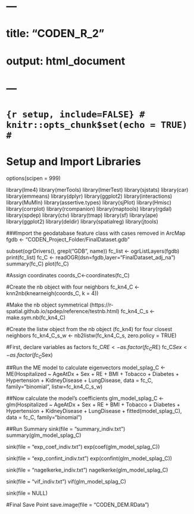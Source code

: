 # ---
# title: "CODEN_R_2"
# output: html_document
# ---
#
# ```{r setup, include=FALSE}
# knitr::opts_chunk$set(echo = TRUE)
# ```

# Setup and Import Libraries

options(scipen = 999)

library(lme4)
library(merTools)
library(lmerTest)
library(sjstats)
library(car)
library(emmeans)
library(dplyr)
library(ggplot2)
library(interactions)
library(MuMIn)
library(assertive.types)
library(sjPlot)
library(Hmisc)
library(corrplot)
library(rcompanion)
library(maptools)
library(rgdal)
library(spdep)
library(ctv)
library(tmap)
library(sf)
library(ape)
library(ggplot2)
library(deldir)
library(spatialreg)
library(jtools)

###Import the geodatabase feature class with cases removed in ArcMap
fgdb <- "CODEN_Project_Folder/FinalDataset.gdb"

subset(ogrDrivers(), grepl("GDB", name))
fc_list <- ogrListLayers(fgdb)
print(fc_list)
fc_C <- readOGR(dsn=fgdb,layer="FinalDataset_adj_na")
summary(fc_C)
plot(fc_C)

#Assign coordinates
coords_C<-coordinates(fc_C)

#Create the nb object with four neighbors
fc_kn4_C <- knn2nb(knearneigh(coords_C, k = 4))

#Make the nb object symmetrical (https://r-spatial.github.io/spdep/reference/testnb.html)
fc_kn4_C_s <- make.sym.nb(fc_kn4_C)

#Create the listw object from the nb object (fc_kn4) for four closest neighbors
fc_kn4_C_s_w <- nb2listw(fc_kn4_C_s, zero.policy = TRUE)

#First, declare variables as factors
fc_C$RE <- as.factor(fc_C$RE)
fc_C$Sex <- as.factor(fc_C$Sex)

##Run the ME model to calculate eigenvectors
model_splag_C <- ME(Hospitalized ~ AgeAtDx + Sex + RE + BMI + Tobacco + Diabetes + Hypertension + KidneyDisease + LungDisease, data = fc_C, family="binomial", listw=fc_kn4_C_s_w)

##Now calculate the model's coefficients
glm_model_splag_C <- glm(Hospitalized ~ AgeAtDx + Sex + RE + BMI + Tobacco + Diabetes + Hypertension + KidneyDisease + LungDisease + fitted(model_splag_C), data = fc_C, family="binomial")

##Run Summary
sink(file = "summary_indiv.txt")
summary(glm_model_splag_C)

sink(file = "exp_coef_indiv.txt")
exp(coef(glm_model_splag_C))

sink(file = "exp_confint_indiv.txt")
exp(confint(glm_model_splag_C))

sink(file = "nagelkerke_indiv.txt")
nagelkerke(glm_model_splag_C)

sink(file = "vif_indiv.txt")
vif(glm_model_splag_C)

sink(file = NULL)

#Final Save Point
save.image(file = "CODEN_DEM.RData")
